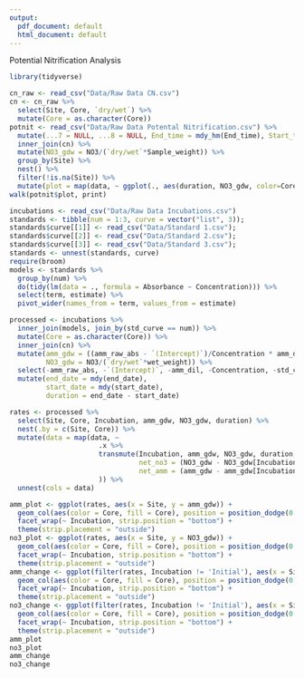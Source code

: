 ```yaml
---
output:
  pdf_document: default
  html_document: default
---
```


Potential Nitrification Analysis

```r
library(tidyverse)
```

```r
cn_raw <- read_csv("Data/Raw Data CN.csv")
cn <- cn_raw %>%
  select(Site, Core, `dry/wet`) %>%
  mutate(Core = as.character(Core))
potnit <- read_csv("Data/Raw Data Potental Nitrification.csv") %>%
  mutate(...7 = NULL, ...8 = NULL, End_time = mdy_hm(End_time), Start_time = mdy_hm(Start_time), duration=End_time-Start_time) %>%
  inner_join(cn) %>%
  mutate(NO3_gdw = NO3/(`dry/wet`*Sample_weight)) %>%
  group_by(Site) %>%
  nest() %>%
  filter(!is.na(Site)) %>%
  mutate(plot = map(data, ~ ggplot(., aes(duration, NO3_gdw, color=Core))+geom_point()+ggtitle(Site)))
walk(potnit$plot, print)
```

```r
incubations <- read_csv("Data/Raw Data Incubations.csv")
standards <- tibble(num = 1:3, curve = vector("list", 3));
standards$curve[[1]] <- read_csv("Data/Standard 1.csv");
standards$curve[[2]] <- read_csv("Data/Standard 2.csv");
standards$curve[[3]] <- read_csv("Data/Standard 3.csv");
standards <- unnest(standards, curve)
require(broom)
models <- standards %>% 
  group_by(num) %>%
  do(tidy(lm(data = ., formula = Absorbance ~ Concentration))) %>%
  select(term, estimate) %>%
  pivot_wider(names_from = term, values_from = estimate)
```

```r
processed <- incubations %>%
  inner_join(models, join_by(std_curve == num)) %>%
  mutate(Core = as.character(Core)) %>%
  inner_join(cn) %>%
  mutate(amm_gdw = ((amm_raw_abs - `(Intercept)`)/Concentration * amm_dil)/(`dry/wet`*wet_weight),
         NO3_gdw = NO3/(`dry/wet`*wet_weight)) %>%
  select(-amm_raw_abs, -`(Intercept)`, -amm_dil, -Concentration, -std_curve, -NO3) %>%
  mutate(end_date = mdy(end_date),
         start_date = mdy(start_date),
         duration = end_date - start_date)
```

```r
rates <- processed %>%
  select(Site, Core, Incubation, amm_gdw, NO3_gdw, duration) %>%
  nest(.by = c(Site, Core)) %>%
  mutate(data = map(data, ~ 
                      .x %>%
                      transmute(Incubation, amm_gdw, NO3_gdw, duration,
                                net_no3 = (NO3_gdw - NO3_gdw[Incubation == 'Initial'])/as.numeric(duration, units = "days"),
                                net_amm = (amm_gdw - amm_gdw[Incubation == 'Initial'])/as.numeric(duration, units = "days"))
                      )) %>%
  unnest(cols = data)

amm_plot <- ggplot(rates, aes(x = Site, y = amm_gdw)) +
  geom_col(aes(color = Core, fill = Core), position = position_dodge(0.8), width = 0.7) +
  facet_wrap(~ Incubation, strip.position = "bottom") +
  theme(strip.placement = "outside")
no3_plot <- ggplot(rates, aes(x = Site, y = NO3_gdw)) +
  geom_col(aes(color = Core, fill = Core), position = position_dodge(0.8), width = 0.7) +
  facet_wrap(~ Incubation, strip.position = "bottom") +
  theme(strip.placement = "outside")
amm_change <- ggplot(filter(rates, Incubation != 'Initial'), aes(x = Site, y = net_amm)) +
  geom_col(aes(color = Core, fill = Core), position = position_dodge(0.8), width = 0.7) +
  facet_wrap(~ Incubation, strip.position = "bottom") +
  theme(strip.placement = "outside")
no3_change <- ggplot(filter(rates, Incubation != 'Initial'), aes(x = Site, y = net_no3)) +
  geom_col(aes(color = Core, fill = Core), position = position_dodge(0.8), width = 0.7) +
  facet_wrap(~ Incubation, strip.position = "bottom") +
  theme(strip.placement = "outside")
amm_plot
no3_plot
amm_change
no3_change
```
